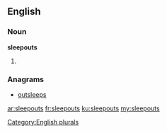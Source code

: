 ==English==

===Noun===
'''sleepouts'''

# {{plural of|[[sleepout]]}}

===Anagrams===
* [[outsleeps#English|outsleeps]]

[[Category:English plurals]]

[[ar:sleepouts]]
[[fr:sleepouts]]
[[ku:sleepouts]]
[[my:sleepouts]]